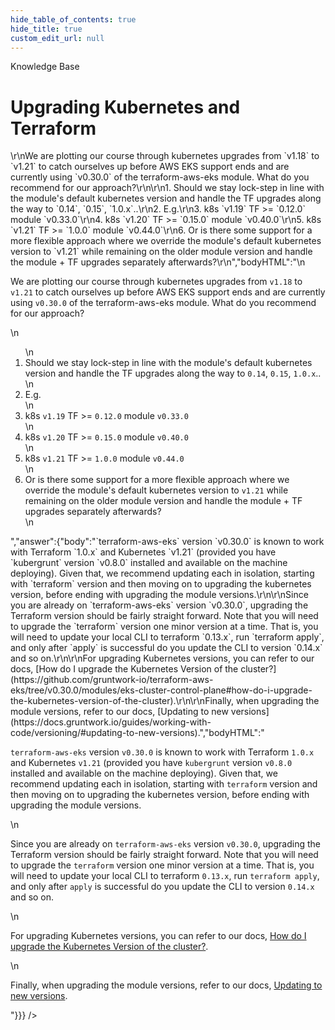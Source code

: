 ```yaml
---
hide_table_of_contents: true
hide_title: true
custom_edit_url: null
---
```



<head>
  <link rel="canonical" href="https://github.com/gruntwork-io/knowledge-base/discussions/303" />
</head>

<CenterLayout>
<span className="searchCategory">Knowledge Base</span>
<h1>Upgrading Kubernetes and Terraform</h1>
<GitHub discussion={{"id":"D_kwDOF8slf84APDJ-","number":303,"author":{"login":"pete0emerson"},"title":"Upgrading Kubernetes and Terraform","body":"<!-- slack:https://gruntwork-io.slack.com/archives/C0164GRE0RW/p1647539603977229 -->\r\nWe are plotting our course through kubernetes upgrades from `v1.18` to `v1.21` to catch ourselves up before AWS EKS support ends and are currently using `v0.30.0` of the terraform-aws-eks module. What do you recommend for our approach?\r\n\r\n1. Should we stay lock-step in line with the module's default kubernetes version and handle the TF upgrades along the way to `0.14`, `0.15`, `1.0.x`..\r\n2. E.g.\r\n3. k8s `v1.19` TF >= `0.12.0` module `v0.33.0`\r\n4. k8s `v1.20` TF >= `0.15.0` module `v0.40.0`\r\n5. k8s `v1.21` TF >= `1.0.0` module `v0.44.0`\r\n6. Or is there some support for a more flexible approach where we override the module's default kubernetes version to `v1.21` while remaining on the older module version and handle the module + TF upgrades separately afterwards?\r\n","bodyHTML":"\n<p dir=\"auto\">We are plotting our course through kubernetes upgrades from <code class=\"notranslate\">v1.18</code> to <code class=\"notranslate\">v1.21</code> to catch ourselves up before AWS EKS support ends and are currently using <code class=\"notranslate\">v0.30.0</code> of the terraform-aws-eks module. What do you recommend for our approach?</p>\n<ol dir=\"auto\">\n<li>Should we stay lock-step in line with the module's default kubernetes version and handle the TF upgrades along the way to <code class=\"notranslate\">0.14</code>, <code class=\"notranslate\">0.15</code>, <code class=\"notranslate\">1.0.x</code>..</li>\n<li>E.g.</li>\n<li>k8s <code class=\"notranslate\">v1.19</code> TF &gt;= <code class=\"notranslate\">0.12.0</code> module <code class=\"notranslate\">v0.33.0</code></li>\n<li>k8s <code class=\"notranslate\">v1.20</code> TF &gt;= <code class=\"notranslate\">0.15.0</code> module <code class=\"notranslate\">v0.40.0</code></li>\n<li>k8s <code class=\"notranslate\">v1.21</code> TF &gt;= <code class=\"notranslate\">1.0.0</code> module <code class=\"notranslate\">v0.44.0</code></li>\n<li>Or is there some support for a more flexible approach where we override the module's default kubernetes version to <code class=\"notranslate\">v1.21</code> while remaining on the older module version and handle the module + TF upgrades separately afterwards?</li>\n</ol>","answer":{"body":"`terraform-aws-eks` version `v0.30.0` is known to work with Terraform `1.0.x` and Kubernetes `v1.21` (provided you have `kubergrunt` version `v0.8.0` installed and available on the machine deploying). Given that, we recommend updating each in isolation, starting with `terraform` version and then moving on to upgrading the kubernetes version, before ending with upgrading the module versions.\r\n\r\nSince you are already on `terraform-aws-eks` version `v0.30.0`, upgrading the Terraform version should be fairly straight forward. Note that you will need to upgrade the `terraform` version one minor version at a time. That is, you will need to update your local CLI to terraform `0.13.x`, run `terraform apply`, and only after `apply` is successful do you update the CLI to version `0.14.x` and so on.\r\n\r\nFor upgrading Kubernetes versions, you can refer to our docs, [How do I upgrade the Kubernetes Version of the cluster?](https://github.com/gruntwork-io/terraform-aws-eks/tree/v0.30.0/modules/eks-cluster-control-plane#how-do-i-upgrade-the-kubernetes-version-of-the-cluster).\r\n\r\nFinally, when upgrading the module versions, refer to our docs, [Updating to new versions](https://docs.gruntwork.io/guides/working-with-code/versioning/#updating-to-new-versions).","bodyHTML":"<p dir=\"auto\"><code class=\"notranslate\">terraform-aws-eks</code> version <code class=\"notranslate\">v0.30.0</code> is known to work with Terraform <code class=\"notranslate\">1.0.x</code> and Kubernetes <code class=\"notranslate\">v1.21</code> (provided you have <code class=\"notranslate\">kubergrunt</code> version <code class=\"notranslate\">v0.8.0</code> installed and available on the machine deploying). Given that, we recommend updating each in isolation, starting with <code class=\"notranslate\">terraform</code> version and then moving on to upgrading the kubernetes version, before ending with upgrading the module versions.</p>\n<p dir=\"auto\">Since you are already on <code class=\"notranslate\">terraform-aws-eks</code> version <code class=\"notranslate\">v0.30.0</code>, upgrading the Terraform version should be fairly straight forward. Note that you will need to upgrade the <code class=\"notranslate\">terraform</code> version one minor version at a time. That is, you will need to update your local CLI to terraform <code class=\"notranslate\">0.13.x</code>, run <code class=\"notranslate\">terraform apply</code>, and only after <code class=\"notranslate\">apply</code> is successful do you update the CLI to version <code class=\"notranslate\">0.14.x</code> and so on.</p>\n<p dir=\"auto\">For upgrading Kubernetes versions, you can refer to our docs, <a href=\"https://github.com/gruntwork-io/terraform-aws-eks/tree/v0.30.0/modules/eks-cluster-control-plane#how-do-i-upgrade-the-kubernetes-version-of-the-cluster\">How do I upgrade the Kubernetes Version of the cluster?</a>.</p>\n<p dir=\"auto\">Finally, when upgrading the module versions, refer to our docs, <a href=\"https://docs.gruntwork.io/guides/working-with-code/versioning/#updating-to-new-versions\" rel=\"nofollow\">Updating to new versions</a>.</p>"}}} />

</CenterLayout>
  

<!-- ##DOCS-SOURCER-START
{
  "sourcePlugin": "github-discussions",
  "hash": "53279b4012be7dd3ec9687c75e5f796d"
}
##DOCS-SOURCER-END -->
